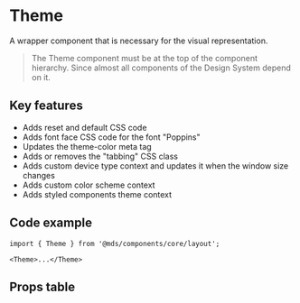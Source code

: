 
<Meta title="Components/core/layout/Theme" component={Theme} />

# Theme

A wrapper component that is necessary for the visual representation.

> The Theme component must be at the top of the component hierarchy. Since almost all components of the Design System depend on it.

## Key features

- Adds reset and default CSS code
- Adds font face CSS code for the font "Poppins"
- Updates the theme-color meta tag
- Adds or removes the "tabbing" CSS class
- Adds custom device type context and updates it when the window size changes
- Adds custom color scheme context
- Adds styled components theme context

## Code example

```tsx
import { Theme } from '@mds/components/core/layout';
```

```tsx
<Theme>...</Theme>
```

## Props table

<Props of={Theme} />
